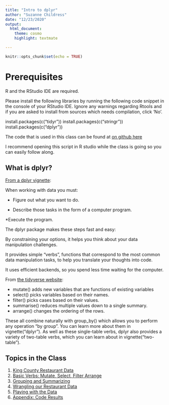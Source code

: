```yaml
---
title: "Intro to dplyr"
author: "Suzanne Childress"
date: "12/23/2020"
output:
  html_document:
    theme: cosmo
    highlight: textmate

---
```


```r
knitr::opts_chunk$set(echo = TRUE)
```

# Prerequisites
R and the RStudio IDE are required. 

Please install the following libraries by running the following code snippet in the console of your RStudio IDE. Ignore any warnings regarding Rtools and if you are asked to install from sources which needs compilation, click 'No'.

install.packages(c("tidyr"))
install.packages(c("stringr"))
install.packages(c("dplyr"))

The code that is used in this class can be found at [on github here](https://github.com/psrc/intro-dplyr/scripts/dplyr_class_script.R)

I recommend opening this script in R studio while the class is going so you can easily follow along.

## What is dplyr?

[From a dplyr vignette](https://rdrr.io/github/hadley/dplyr/f/vignettes/dplyr.Rmd):

When working with data you must:

* Figure out what you want to do.

* Describe those tasks in the form of a computer program.

*Execute the program.

The dplyr package makes these steps fast and easy:

By constraining your options, it helps you think about your data manipulation challenges.

It provides simple “verbs”, functions that correspond to the most common data manipulation tasks, to help you translate your thoughts into code.

It uses efficient backends, so you spend less time waiting for the computer.


From [the tidyverse website](https://dplyr.tidyverse.org/):


* mutate() adds new variables that are functions of existing variables
* select() picks variables based on their names.
* filter() picks cases based on their values.
* summarise() reduces multiple values down to a single summary.
* arrange() changes the ordering of the rows.


These all combine naturally with group_by() which allows you to perform any operation “by group”. You can learn more about them in vignette("dplyr"). As well as these single-table verbs, dplyr also provides a variety of two-table verbs, which you can learn about in vignette("two-table").



## Topics in the Class

1.  [King County Restaurant Data](01-rest-data.html)
2.  [Basic Verbs: Mutate, Select, Filter Arrange](02-basic-verbs.html)
3.  [Grouping and Summarizing](03-summarize-groupby.html)
4.  [Wrangling our Restaurant Data](04-data-wrangle.html)
5.  [Playing with the Data](05-play-with-data.html)
6.  [Appendix: Code Results](06-results-running.html)

